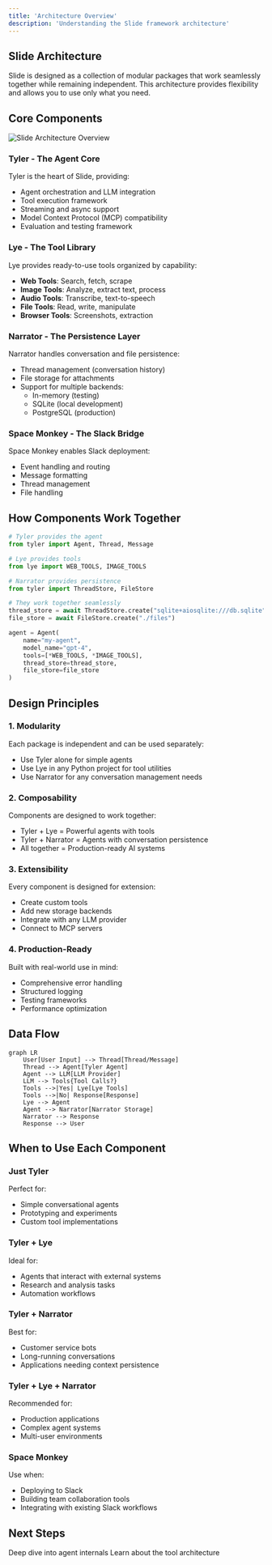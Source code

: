 ```yaml
---
title: 'Architecture Overview'
description: 'Understanding the Slide framework architecture'
---
```


## Slide Architecture

Slide is designed as a collection of modular packages that work seamlessly together while remaining independent. This architecture provides flexibility and allows you to use only what you need.

## Core Components

<img
  className="rounded-lg"
  src="/images/architecture-diagram.png"
  alt="Slide Architecture Overview"
/>

### Tyler - The Agent Core

Tyler is the heart of Slide, providing:
- Agent orchestration and LLM integration
- Tool execution framework
- Streaming and async support
- Model Context Protocol (MCP) compatibility
- Evaluation and testing framework

### Lye - The Tool Library

Lye provides ready-to-use tools organized by capability:
- **Web Tools**: Search, fetch, scrape
- **Image Tools**: Analyze, extract text, process
- **Audio Tools**: Transcribe, text-to-speech
- **File Tools**: Read, write, manipulate
- **Browser Tools**: Screenshots, extraction

### Narrator - The Persistence Layer

Narrator handles conversation and file persistence:
- Thread management (conversation history)
- File storage for attachments
- Support for multiple backends:
  - In-memory (testing)
  - SQLite (local development)
  - PostgreSQL (production)

### Space Monkey - The Slack Bridge

Space Monkey enables Slack deployment:
- Event handling and routing
- Message formatting
- Thread management
- File handling

## How Components Work Together

```python
# Tyler provides the agent
from tyler import Agent, Thread, Message

# Lye provides tools
from lye import WEB_TOOLS, IMAGE_TOOLS

# Narrator provides persistence
from tyler import ThreadStore, FileStore

# They work together seamlessly
thread_store = await ThreadStore.create("sqlite+aiosqlite:///db.sqlite")
file_store = await FileStore.create("./files")

agent = Agent(
    name="my-agent",
    model_name="gpt-4",
    tools=[*WEB_TOOLS, *IMAGE_TOOLS],
    thread_store=thread_store,
    file_store=file_store
)
```

## Design Principles

### 1. Modularity
Each package is independent and can be used separately:
- Use Tyler alone for simple agents
- Use Lye in any Python project for tool utilities
- Use Narrator for any conversation management needs

### 2. Composability
Components are designed to work together:
- Tyler + Lye = Powerful agents with tools
- Tyler + Narrator = Agents with conversation persistence
- All together = Production-ready AI systems

### 3. Extensibility
Every component is designed for extension:
- Create custom tools
- Add new storage backends
- Integrate with any LLM provider
- Connect to MCP servers

### 4. Production-Ready
Built with real-world use in mind:
- Comprehensive error handling
- Structured logging
- Testing frameworks
- Performance optimization

## Data Flow

```mermaid
graph LR
    User[User Input] --> Thread[Thread/Message]
    Thread --> Agent[Tyler Agent]
    Agent --> LLM[LLM Provider]
    LLM --> Tools{Tool Calls?}
    Tools -->|Yes| Lye[Lye Tools]
    Tools -->|No| Response[Response]
    Lye --> Agent
    Agent --> Narrator[Narrator Storage]
    Narrator --> Response
    Response --> User
```

## When to Use Each Component

### Just Tyler
Perfect for:
- Simple conversational agents
- Prototyping and experiments
- Custom tool implementations

### Tyler + Lye
Ideal for:
- Agents that interact with external systems
- Research and analysis tasks
- Automation workflows

### Tyler + Narrator
Best for:
- Customer service bots
- Long-running conversations
- Applications needing context persistence

### Tyler + Lye + Narrator
Recommended for:
- Production applications
- Complex agent systems
- Multi-user environments

### Space Monkey
Use when:
- Deploying to Slack
- Building team collaboration tools
- Integrating with existing Slack workflows

## Next Steps

<CardGroup cols={2}>
  <Card
    title="How Agents Work"
    icon="robot"
    href="/concepts/how-agents-work"
  >
    Deep dive into agent internals
  </Card>
  <Card
    title="Tool System"
    icon="wrench"
    href="/concepts/tools"
  >
    Learn about the tool architecture
  </Card>
</CardGroup> 
